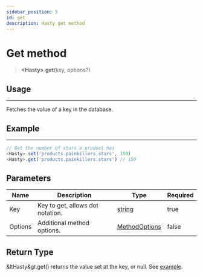 ```yaml
---
sidebar_position: 5
id: get
description: Hasty get method
---
```


# Get method

> **&lt;Hasty&gt;**.**get**(key, options?)

## Usage

---

Fetches the value of a key in the database.

## Example

---

```js title="get.js"
// Get the number of stars a product has
<Hasty>.set('products.painkillers.stars', 150)
<Hasty>.get('products.painkillers.stars') // 150
```

## Parameters

| Name    | Description                      | Type                                                                                              | Required |
| ------- | -------------------------------- | ------------------------------------------------------------------------------------------------- | -------- |
| Key     | Key to get, allows dot notation. | [string](https://developer.mozilla.org/en-US/docs/Web/JavaScript/Reference/Global_Objects/String) | true     |
| Options | Additional method options.       | [MethodOptions](/docs/types/method-options)                                                        | false    |

## Return Type

&ltHasty&gt.get() returns the value set at the key, or null.
See [example](#example).

